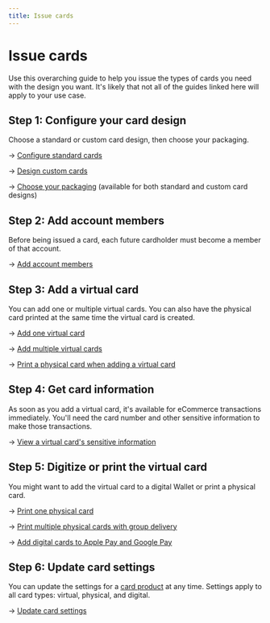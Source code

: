 ```yaml
---
title: Issue cards 
---
```


# Issue cards

Use this overarching guide to help you issue the types of cards you need with the design you want.
It's likely that not all of the guides linked here will apply to your use case.

## Step 1: Configure your card design

Choose a standard or custom card design, then choose your packaging.

→ [Configure standard cards](../design/guide-standard.mdx)

→ [Design custom cards](../design/guide-custom.mdx)

→ [Choose your packaging](../design/guide-custom.mdx#packaging) (available for both standard and custom card designs)

## Step 2: Add account members

Before being issued a card, each future cardholder must become a member of that account.

→ [Add account members](https://docs.swan.io/guide/give-access-to-your-account)

## Step 3: Add a virtual card

You can add one or multiple virtual cards.
You can also have the physical card printed at the same time the virtual card is created.

→ [Add one virtual card](../virtual/guide-add.mdx#add-one)

→ [Add multiple virtual cards](../virtual/guide-add.mdx#add-multiple)

→ [Print a physical card when adding a virtual card](../virtual/guide-add.mdx#print-with-virtual)

## Step 4: Get card information

As soon as you add a virtual card, it's available for eCommerce transactions immediately.
You'll need the card number and other sensitive information to make those transactions.

→ [View a virtual card's sensitive information](../virtual/guide-view-info.mdx)

## Step 5: Digitize or print the virtual card

You might want to add the virtual card to a digital Wallet or print a physical card.

→ [Print one physical card](../physical/guide-print.mdx#print-one)

→ [Print multiple physical cards with group delivery](../physical/guide-print.mdx#print-group)

→ [Add digital cards to Apple Pay and Google Pay](../digital/guide-add.mdx)

## Step 6: Update card settings

You can update the settings for a [card product](../index.mdx#card-product) at any time.
Settings apply to all card types: virtual, physical, and digital.

→ [Update card settings](./guide-update.mdx)